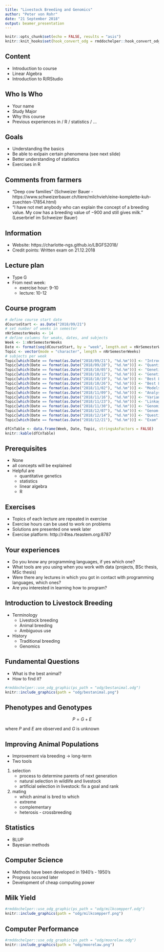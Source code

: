 ```yaml
---
title: "Livestock Breeding and Genomics"
author: "Peter von Rohr"
date: "21 September 2018"
output: beamer_presentation
---
```


```r
knitr::opts_chunk$set(echo = FALSE, results = "asis")
knitr::knit_hooks$set(hook_convert_odg = rmddochelper::hook_convert_odg)
```

## Content

- Introduction to course
- Linear Algebra
- Introduction to R/RStudio


## Who Is Who

- Your name
- Study Major
- Why this course
- Previous experiences in / R / statistics / ...


## Goals

- Understanding the basics
- Be able to exlpain certain phenomena (see next slide)
- Better understanding of statistics
- Exercises in R


## Comments from farmers

- "Deep cow families" (Schweizer Bauer - https://www.schweizerbauer.ch/tiere/milchvieh/eine-komplette-kuh-zuechten-17854.html)
- "I have not met anybody who can explain the concept of a breeding value. My cow has a breeding value of $-900$ and still gives milk." (Leserbrief im Schweizer Bauer)


## Information

- Website: https://charlotte-ngs.github.io/LBGFS2018/
- Credit points: Written exam on 21.12.2018


## Lecture plan

- Type G
- From next week:
    + exercise hour: 9-10
    + lecture: 10-12


## Course program

```r
# define course start date
dCourseStart <- as.Date("2018/09/21")
# set number of weeks in semester
nNrSemesterWeeks <- 14
# define columns for weaks, dates, and subjects
Week <- 1:nNrSemesterWeeks
Date <- format(seq(dCourseStart, by = "week", length.out = nNrSemesterWeeks), "%d.%m")
Topic <- vector(mode = "character", length = nNrSemesterWeeks)
# subjects per week
Topic[which(Date == format(as.Date("2018/09/21"), "%d.%m"))] <- "Introduction to Livestock Breeding and Genomics"
Topic[which(Date == format(as.Date("2018/09/28"), "%d.%m"))] <- "Quantitative Genetics/Single Locus"
Topic[which(Date == format(as.Date("2018/10/05"), "%d.%m"))] <- "Genetic Evaluation with Different Sources of Information"
Topic[which(Date == format(as.Date("2018/10/12"), "%d.%m"))] <- "Genetic Covariance Between Relatives"
Topic[which(Date == format(as.Date("2018/10/19"), "%d.%m"))] <- "Best Linear Unbiased Prediction - Univariate Analysis"
Topic[which(Date == format(as.Date("2018/10/26"), "%d.%m"))] <- "Best Linear Unbiased Prediction - Multivariate Analysis"
Topic[which(Date == format(as.Date("2018/11/02"), "%d.%m"))] <- "Models with Random Environmental Effects"
Topic[which(Date == format(as.Date("2018/11/09"), "%d.%m"))] <- "Analysis of Longitudinal Data"
Topic[which(Date == format(as.Date("2018/11/16"), "%d.%m"))] <- "Variance Components Estimation"
Topic[which(Date == format(as.Date("2018/11/23"), "%d.%m"))] <- "Linkage Disequilibrium"
Topic[which(Date == format(as.Date("2018/11/30"), "%d.%m"))] <- "Genomic Selection"
Topic[which(Date == format(as.Date("2018/12/07"), "%d.%m"))] <- "Genom-Wide Association Studies"
Topic[which(Date == format(as.Date("2018/12/14"), "%d.%m"))] <- "Questions, Test Exam"
Topic[which(Date == format(as.Date("2018/12/21"), "%d.%m"))] <- "Exam"

dfCnTable <- data.frame(Week, Date, Topic, stringsAsFactors = FALSE)
knitr::kable(dfCnTable)
```


## Prerequisites

- None
- all concepts will be explained
- Helpful are 
    + quantitative genetics
    + statistics
    + linear algebra
    + R
    

## Exercises

- Topics of each lecture are repeated in exercise
- Exercise hours can be used to work on problems
- Solutions are presented one week later
- Exercise platform: http://r4tea.rteastem.org:8787

## Your experiences

- Do you know any programming languages, if yes which one?
- What tools are you using when you work with data (projects, BSc thesis, MSc thesis)
- Were there any lectures in which you got in contact with programming languages, which ones?
- Are you interested in learning how to program?


## Introduction to Livestock Breeding
- Terminology
     + Livestock breeding
     + Animal breeding
     + Ambiguous use
     
- History
    + Traditional breeding
    + Genomics
    

## Fundamental Questions
- What is the best animal?
- How to find it?

```r
#rmddochelper::use_odg_graphic(ps_path = "odg/bestanimal.odg")
knitr::include_graphics(path = "odg/bestanimal.png")
```

     
## Phenotypes and Genotypes

$$
P = G + E
$$

where $P$ and $E$ are observed and $G$ is unknown


## Improving Animal Populations
- Improvement via breeding $\rightarrow$ long-term
- Two tools

1. selection
    + process to determine parents of next generation
    + natural selection in wildlife and livestock
    + artificial selection in livestock: fix a goal and rank
2. mating
    + which animal is bred to which
    + extreme
    + complementary
    + heterosis - crossbreeding


## Statistics

- BLUP
- Bayesian methods


## Computer Science

- Methods have been developed in 1940's - 1950's
- Progress occured later
- Development of cheap computing power


## Milk Yield

```r
#rmddochelper::use_odg_graphic(ps_path = "odg/milkcompperf.odg")
knitr::include_graphics(path = "odg/milkcompperf.png")
```


## Computer Performance
```r
#rmddochelper::use_odg_graphic(ps_path = "odg/moorelaw.odg")
knitr::include_graphics(path = "odg/moorelaw.png")
```

